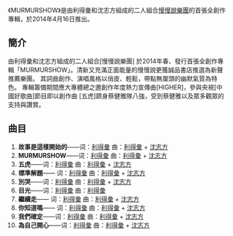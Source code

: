 {{unreferenced|time=2018-02-11T22:15:19+00:00}}
{{copypaste|time=20160427030646}}
{{Infobox Album  <!-- See Wikipedia:WikiProject_Albums -->
| Name		= MURMURSHOW
| Type		= [[專輯|專輯]] 
| Artist	= [[慢慢說樂團|慢慢說樂團]] 
| Released	= 2014年4月16日
| Genre		= [[國語|國語]][[流行音樂|流行音樂]] 
| Label		= [[亞神音樂|亞神音樂]]
}}
《MURMURSHOW》是由利得彙和沈志方組成的二人組合[[慢慢說樂團|慢慢說樂團]]的首張全創作專輯，於2014年4月16日推出。

== 簡介==
由利得彙和沈志方組成的二人組合[慢慢說樂團]
於2014年春、發行首張全創作專輯「MURMURSHOW」。清新又充滿正面能量的慢慢說更獲誠品書店推選為新聲推薦樂團。
其詞曲創作、演唱風格以俏皮、輕鬆，帶點無厘頭的幽默氣質為特色。
專輯籌備期間應大專體總之邀創作年度熱力宣傳曲[HIGHER]，參與央視[中國好歌曲]節目即以創作曲 [五虎]躋身蔡健雅隊八強，受到蔡健雅以及眾多觀眾的支持與讚賞。

==曲目==
# '''故事是這樣開始的'''——词：[[利得彙|利得彙]] 曲：[[利得彙|利得彙]] + [[沈志方|沈志方]]
# '''MURMURSHOW'''——词：[[利得彙|利得彙]] 曲：[[利得彙|利得彙]] + [[沈志方|沈志方]] 
# '''五虎'''——词：[[利得彙|利得彙]] 曲：[[利得彙|利得彙]] + [[沈志方|沈志方]]  
# '''標準解題'''—— 词：[[利得彙|利得彙]] 曲：[[利得彙|利得彙]] + [[沈志方|沈志方]] 
# '''別哭'''——词：[[利得彙|利得彙]] 曲：[[利得彙|利得彙]] + [[沈志方|沈志方]] 
# '''目光'''——词：[[利得彙|利得彙]] 曲：[[利得彙|利得彙]]
# '''繼續走'''—— 词：[[利得彙|利得彙]] 曲：[[利得彙|利得彙]] + [[沈志方|沈志方]] 
# '''你知道嗎'''—— 词：[[利得彙|利得彙]] 曲：[[利得彙|利得彙]] + [[沈志方|沈志方]] 
# '''我們確定'''——词：[[利得彙|利得彙]] 曲：[[利得彙|利得彙]] + [[沈志方|沈志方]] 
# '''為自己開心'''——词：[[利得彙|利得彙]] 曲：[[利得彙|利得彙]] + [[沈志方|沈志方]]